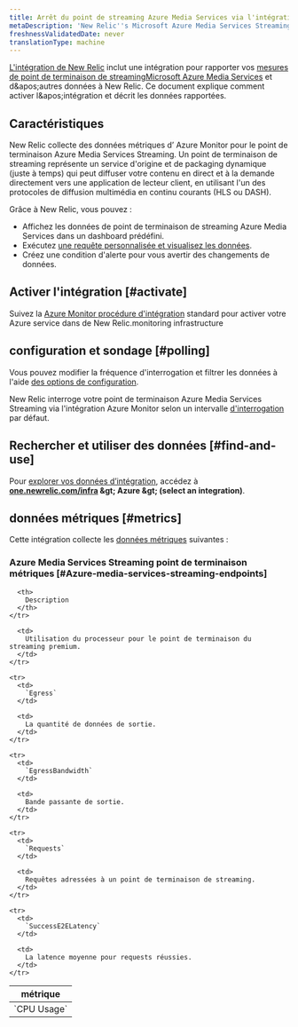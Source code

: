 ```yaml
---
title: Arrêt du point de streaming Azure Media Services via l'intégration Azure Monitor
metaDescription: 'New Relic''s Microsoft Azure Media Services Streaming Endpoints integration: what data it reports and how to enable it.'
freshnessValidatedDate: never
translationType: machine
---
```


[L'intégration de New Relic](/docs/infrastructure/introduction-infra-monitoring) inclut une intégration pour rapporter vos [mesures de point de terminaison de streamingMicrosoft Azure Media Services](https://learn.microsoft.com/en-us/azure/media-services/latest/stream-streaming-endpoint-concept) et d&amp;apos;autres données à New Relic. Ce document explique comment activer l&amp;apos;intégration et décrit les données rapportées.

## Caractéristiques

New Relic collecte des données métriques d’ Azure Monitor pour le point de terminaison Azure Media Services Streaming. Un point de terminaison de streaming représente un service d'origine et de packaging dynamique (juste à temps) qui peut diffuser votre contenu en direct et à la demande directement vers une application de lecteur client, en utilisant l'un des protocoles de diffusion multimédia en continu courants (HLS ou DASH).

Grâce à New Relic, vous pouvez :

* Affichez les données de point de terminaison de streaming Azure Media Services dans un dashboard prédéfini.
* Exécutez [une requête personnalisée et visualisez les données](/docs/infrastructure/integrations-getting-started/getting-started/use-integration-data-new-relic-insights).
* Créez une condition d'alerte pour vous avertir des changements de données.

## Activer l'intégration [#activate]

Suivez la [Azure Monitor procédure d'intégration](/docs/infrastructure/microsoft-azure-integrations/azure-integrations-list/azure-monitor) standard pour activer votre Azure service dans de New Relic.monitoring infrastructure

## configuration et sondage [#polling]

Vous pouvez modifier la fréquence d'interrogation et filtrer les données à l'aide [des options de configuration](/docs/infrastructure/microsoft-azure-integrations/azure-integrations-list/azure-monitor/#settings).

New Relic interroge votre point de terminaison Azure Media Services Streaming via l'intégration Azure Monitor selon un intervalle [d'interrogation](/docs/infrastructure/microsoft-azure-integrations/azure-integrations-list/azure-monitor/#settings) par défaut.

## Rechercher et utiliser des données [#find-and-use]

Pour [explorer vos données d’intégration](/docs/infrastructure/integrations/find-use-infrastructure-integration-data), accédez à <DNT>**[one.newrelic.com/infra](https://one.newrelic.com/infra) &amp;gt; Azure &amp;gt; (select an integration)**</DNT>.

## données métriques [#metrics]

Cette intégration collecte les [données métriques](/docs/infrastructure/integrations-getting-started/getting-started/understand-integration-data-data-types#metric) suivantes :

### Azure Media Services Streaming point de terminaison métriques [#Azure-media-services-streaming-endpoints]

<table>
  <thead>
    <tr>
      <th style={{ width: "300px" }}>
        métrique
      </th>

      <th>
        Description
      </th>
    </tr>
  </thead>

  <tbody>
    <tr>
      <td>
        `CPU Usage`
      </td>

      <td>
        Utilisation du processeur pour le point de terminaison du streaming premium.
      </td>
    </tr>

    <tr>
      <td>
        `Egress`
      </td>

      <td>
        La quantité de données de sortie.
      </td>
    </tr>

    <tr>
      <td>
        `EgressBandwidth`
      </td>

      <td>
        Bande passante de sortie.
      </td>
    </tr>

    <tr>
      <td>
        `Requests`
      </td>

      <td>
        Requêtes adressées à un point de terminaison de streaming.
      </td>
    </tr>

    <tr>
      <td>
        `SuccessE2ELatency`
      </td>

      <td>
        La latence moyenne pour requests réussies.
      </td>
    </tr>
  </tbody>
</table>